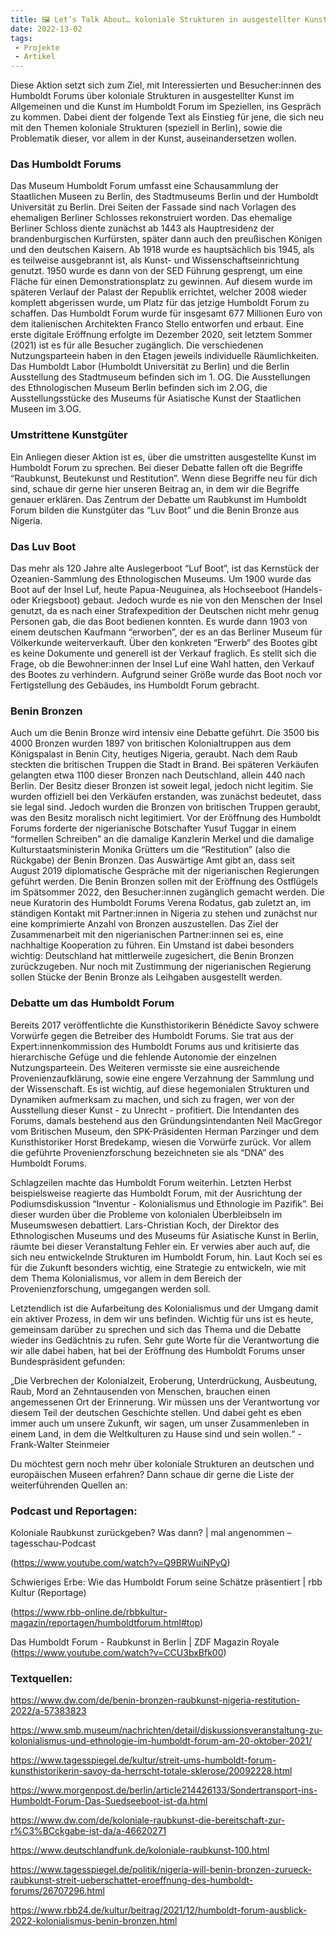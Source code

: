 ```yaml
---
title: 🖼️ Let’s Talk About… koloniale Strukturen in ausgestellter Kunst
date: 2022-13-02
tags:
 - Projekte
 - Artikel
---
```


Diese Aktion setzt sich zum Ziel, mit Interessierten und Besucher:innen des Humboldt Forums über koloniale Strukturen in ausgestellter Kunst im Allgemeinen und die Kunst im Humboldt Forum im Speziellen, ins Gespräch zu kommen. Dabei dient der folgende Text als Einstieg für jene, die sich neu mit den Themen koloniale Strukturen (speziell in Berlin), sowie die Problematik dieser, vor allem in der Kunst, auseinandersetzen wollen.

### Das Humboldt Forums

Das Museum Humboldt Forum umfasst eine Schausammlung der Staatlichen Museen zu Berlin, des Stadtmuseums Berlin und der Humboldt Universität zu Berlin. Drei Seiten der Fassade sind nach Vorlagen des ehemaligen Berliner Schlosses rekonstruiert worden. Das ehemalige Berliner Schloss diente zunächst ab 1443 als Hauptresidenz der brandenburgischen Kurfürsten, später dann auch den preußischen Königen und den deutschen Kaisern. Ab 1918 wurde es hauptsächlich bis 1945, als es teilweise ausgebrannt ist, als Kunst- und Wissenschaftseinrichtung genutzt. 1950 wurde es dann von der SED Führung gesprengt, um eine Fläche für einen Demonstrationsplatz zu gewinnen. Auf diesem wurde im späteren Verlauf der Palast der Republik errichtet, welcher 2008 wieder komplett abgerissen wurde, um Platz für das jetzige Humboldt Forum zu schaffen.                                                                                           Das Humboldt Forum wurde für insgesamt 677 Millionen Euro von dem italienischen Architekten Franco Stello entworfen und erbaut. Eine erste digitale Eröffnung erfolgte im Dezember 2020, seit letztem Sommer (2021) ist es für alle Besucher zugänglich.       Die verschiedenen Nutzungsparteein haben in den Etagen jeweils individuelle Räumlichkeiten. Das Humboldt Labor (Humboldt Universität zu Berlin) und die Berlin Ausstellung des Stadtmuseum befinden sich im 1. OG. Die Ausstellungen des Ethnologischen Museum Berlin befinden sich im 2.OG, die Ausstellungsstücke des Museums für Asiatische Kunst der Staatlichen Museen im 3.OG. 

### Umstrittene Kunstgüter

Ein Anliegen dieser Aktion ist es, über die umstritten ausgestellte Kunst im Humboldt Forum zu sprechen. Bei dieser Debatte fallen oft die Begriffe “Raubkunst, Beutekunst und Restitution”. Wenn diese Begriffe neu für dich sind, schaue dir gerne hier unseren Beitrag  an, in dem wir die Begriffe genauer erklären. Das Zentrum der Debatte um Raubkunst im Humboldt Forum bilden die Kunstgüter das “Luv Boot” und die Benin Bronze aus Nigeria. 

### Das Luv Boot

Das mehr als 120 Jahre alte Auslegerboot “Luf Boot”, ist das Kernstück der Ozeanien-Sammlung des Ethnologischen Museums. Um 1900 wurde das Boot auf der Insel Luf, heute Papua-Neuguinea, als Hochseeboot (Handels- oder Kriegsboot) gebaut. Jedoch wurde es nie von den Menschen der Insel genutzt, da es nach einer Strafexpedition der Deutschen nicht mehr genug Personen gab, die das Boot bedienen konnten. Es wurde dann 1903 von einem deutschen Kaufmann “erworben”, der es an das Berliner Museum für Völkerkunde weiterverkauft. Über den konkreten “Erwerb” des Bootes gibt es keine Dokumente und generell ist der Verkauf fraglich. Es stellt sich die Frage, ob die Bewohner:innen der Insel Luf eine Wahl hatten, den Verkauf des Bootes zu verhindern.             Aufgrund seiner Größe wurde das Boot noch vor Fertigstellung des Gebäudes, ins Humboldt Forum gebracht.

### Benin Bronzen

Auch um die Benin Bronze wird intensiv eine Debatte geführt. Die 3500 bis 4000 Bronzen wurden 1897 von britischen Kolonialtruppen aus dem Königspalast in Benin City, heutiges Nigeria, geraubt. Nach dem Raub steckten die britischen Truppen die Stadt in Brand. Bei späteren Verkäufen gelangten etwa 1100 dieser Bronzen nach Deutschland, allein 440 nach Berlin. Der Besitz dieser Bronzen ist soweit legal, jedoch nicht legitim. Sie wurden offiziell bei den Verkäufen erstanden, was zunächst bedeutet, dass sie legal sind. Jedoch wurden die Bronzen von britischen Truppen geraubt, was den Besitz moralisch nicht legitimiert.                             Vor der Eröffnung des Humboldt Forums forderte der nigerianische Botschafter Yusuf Tuggar in einem “formellen Schreiben” an die damalige Kanzlerin Merkel und die damalige Kulturstaatsministerin Monika Grütters um die “Restitution” (also die Rückgabe) der Benin Bronzen. Das Auswärtige Amt gibt an, dass seit August 2019 diplomatische Gespräche mit der nigerianischen Regierungen geführt werden. Die Benin Bronzen sollen mit der Eröffnung des Ostflügels im Spätsommer 2022, den Besucher:innen zugänglich gemacht werden. Die neue Kuratorin des Humboldt Forums Verena Rodatus, gab zuletzt an, im ständigen Kontakt mit Partner:innen in Nigeria zu stehen und zunächst nur eine komprimierte Anzahl von Bronzen auszustellen. Das Ziel der Zusammenarbeit mit den nigerianischen Partner:innen sei es, eine nachhaltige Kooperation zu führen. Ein Umstand ist dabei besonders wichtig: Deutschland hat mittlerweile zugesichert, die Benin Bronzen zurückzugeben. Nur noch mit Zustimmung der nigerianischen Regierung sollen Stücke der Benin Bronze als Leihgaben ausgestellt werden. 

 

### Debatte um das Humboldt Forum

Bereits 2017 veröffentlichte die Kunsthistorikerin Bénédicte Savoy schwere Vorwürfe gegen die Betreiber des Humboldt Forums. Sie trat aus der Expert:innenkommission des Humboldt Forums aus und kritisierte das hierarchische Gefüge und die fehlende Autonomie der einzelnen Nutzungsparteein. Des Weiteren vermisste sie eine ausreichende Provenienzaufklärung, sowie eine engere Verzahnung der Sammlung und der Wissenschaft. Es ist wichtig, auf diese hegemonialen Strukturen und Dynamiken aufmerksam zu machen, und sich zu fragen, wer von der Ausstellung dieser Kunst - zu Unrecht - profitiert.                                                   Die Intendanten des Forums, damals bestehend aus den Gründungsintendanten Neil MacGregor vom Britischen Museum, den SPK-Präsidenten Herman Parzinger und dem Kunsthistoriker Horst Bredekamp, wiesen die Vorwürfe zurück. Vor allem die geführte Provenienzforschung bezeichneten sie als “DNA” des Humboldt Forums. 

Schlagzeilen machte das Humboldt Forum weiterhin. Letzten Herbst beispielsweise reagierte das Humboldt Forum, mit der Ausrichtung der Podiumsdiskussion “Inventur - Kolonialismus und Ethnologie im Pazifik”. Bei dieser wurden über die Probleme von kolonialen Überbleibseln im Museumswesen debattiert. Lars-Christian Koch, der Direktor des Ethnologischen Museums und des Museums für Asiatische Kunst in Berlin, räumte bei dieser Veranstaltung Fehler ein. Er verwies aber auch auf, die sich neu entwickelnde Strukturen im Humboldt Forum, hin. Laut Koch sei es für die Zukunft besonders wichtig, eine Strategie zu entwickeln, wie mit dem Thema Kolonialismus, vor allem in dem Bereich der Provenienzforschung, umgegangen werden soll. 

Letztendlich ist die Aufarbeitung des Kolonialismus und der Umgang damit ein aktiver Prozess, in dem wir uns befinden. Wichtig für uns ist es heute, gemeinsam darüber zu sprechen und sich das Thema und die Debatte wieder ins Gedächtnis zu rufen. Sehr gute Worte für die Verantwortung die wir alle dabei haben, hat bei der Eröffnung des Humboldt Forums unser Bundespräsident gefunden:

„Die Verbrechen der Kolonialzeit, Eroberung, Unterdrückung, Ausbeutung, Raub, Mord an Zehntausenden von Menschen, brauchen einen angemessenen Ort der Erinnerung. Wir müssen uns der Verantwortung vor diesem Teil der deutschen Geschichte stellen. Und dabei geht es eben immer auch um unsere Zukunft, wir sagen, um unser Zusammenleben in einem Land, in dem die Weltkulturen zu Hause sind und sein wollen.“ - Frank-Walter Steinmeier

Du möchtest gern noch mehr über koloniale Strukturen an deutschen und europäischen Museen erfahren? Dann schaue dir gerne die Liste der weiterführenden Quellen an:

 

### Podcast und Reportagen:

Koloniale Raubkunst zurückgeben? Was dann? | mal angenommen – tagesschau-Podcast 

(https://www.youtube.com/watch?v=Q9BRWuiNPyQ)

Schwieriges Erbe: Wie das Humboldt Forum seine Schätze präsentiert | rbb Kultur (Reportage) 

(https://www.rbb-online.de/rbbkultur-magazin/reportagen/humboldtforum.html#top)

Das Humboldt Forum - Raubkunst in Berlin  | ZDF Magazin Royale (https://www.youtube.com/watch?v=CCU3bxBfk00)


 

### Textquellen: 

https://www.dw.com/de/benin-bronzen-raubkunst-nigeria-restitution-2022/a-57383823

https://www.smb.museum/nachrichten/detail/diskussionsveranstaltung-zu-kolonialismus-und-ethnologie-im-humboldt-forum-am-20-oktober-2021/

https://www.tagesspiegel.de/kultur/streit-ums-humboldt-forum-kunsthistorikerin-savoy-da-herrscht-totale-sklerose/20092228.html

https://www.morgenpost.de/berlin/article214426133/Sondertransport-ins-Humboldt-Forum-Das-Suedseeboot-ist-da.html

https://www.dw.com/de/koloniale-raubkunst-die-bereitschaft-zur-r%C3%BCckgabe-ist-da/a-46620271

https://www.deutschlandfunk.de/koloniale-raubkunst-100.html

https://www.tagesspiegel.de/politik/nigeria-will-benin-bronzen-zurueck-raubkunst-streit-ueberschattet-eroeffnung-des-humboldt-forums/26707296.html

https://www.rbb24.de/kultur/beitrag/2021/12/humboldt-forum-ausblick-2022-kolonialismus-benin-bronzen.html

